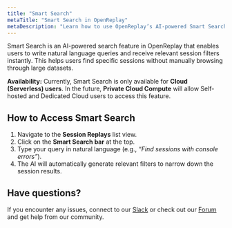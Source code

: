 ```yaml
---
title: "Smart Search"
metaTitle: "Smart Search in OpenReplay"
metaDescription: "Learn how to use OpenReplay’s AI-powered Smart Search to quickly find relevant sessions."
---
```


Smart Search is an AI-powered search feature in OpenReplay that enables users to write natural language queries and receive relevant session filters instantly. This helps users find specific sessions without manually browsing through large datasets.

**Availability:** Currently, Smart Search is only available for **Cloud (Serverless) users**. In the future, **Private Cloud Compute** will allow Self-hosted and Dedicated Cloud users to access this feature.

## How to Access Smart Search
1. Navigate to the **Session Replays** list view.
2. Click on the **Smart Search bar** at the top.
3. Type your query in natural language (e.g., *“Find sessions with console errors”*).
4. The AI will automatically generate relevant filters to narrow down the session results.

## Have questions?
If you encounter any issues, connect to our [Slack](https://slack.openreplay.com) or check out our [Forum](https://forum.openreplay.com) and get help from our community.

